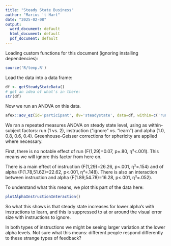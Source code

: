 ```yaml
---
title: "Steady State Business"
author: "Marius 't Hart"
date: "2025-02-08"
output:
  word_document: default
  html_document: default
  pdf_document: default
---
```


Loading custom functions for this document (ignoring installing dependencies):

```r
source('R/temp.R')
```

Load the data into a data frame:

```r
df <- getSteadyStateData()
# get an idea of what's in there:
str(df)
```

Now we run an ANOVA on this data.



```r
afex::aov_ez(id='participant', dv='steadystate', data=df, within=c('run','instruction','alpha'))
```

We ran a repeated measures ANOVA on steady state level, using as within-subject factors: run (1 vs. 2), instruction ("ignore" vs. "learn") and alpha (1.0, 0.8, 0.6, 0.4). Greenhouse-Geisser corrections for sphericity are applied where necessary.

First, there is no notable effect of run (F(1,29)=0.07, p=.80, η²<.001). This means we will ignore this factor from here on.

There is a main effect of instruction (F(1,29)=26.26, p<.001, η²=.154) and of alpha (F(1.78,51.62)=22.62, p<.001, η²=.148). There is also an interaction between instruction and alpha (F(1.89,54.78)=16.28, p<.001, η²=.052).

To understand what this means, we plot this part of the data here:

```r
plotAlphaInstructionInteraction()
```
So what this shows is that steady state increases for lower alpha's with instructions to learn, and this is suppressed to at or around the visual error size with instructions to ignore.

In both types of instructions we might be seeing larger variation at the lower alpha levels. Not sure what this means: different people respond differently to these strange types of feedback?

